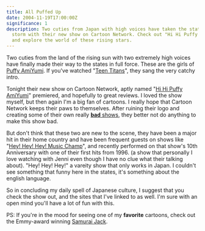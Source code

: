 ```yaml
---
title: All Puffed Up
date: 2004-11-19T17:00:00Z
significance: 1
description: Two cuties from Japan with high voices have taken the states by
  storm with their new show on Cartoon Network. Check out "Hi Hi Puffy AmiYumi"
  and explore the world of these rising stars.
---
```


Two cuties from the land of the rising sun with two extremely high voices have finally made their way to the states in full force. These are the girls of [Puffy AmiYumi][1]. If you've watched "[Teen Titans][2]", they sang the very catchy intro.

Tonight their new show on Cartoon Network, aptly named "[Hi Hi Puffy AmiYumi][3]" premiered, and hopefully to great reviews. I loved the show myself, but then again I'm a big fan of cartoons. I really hope that Cartoon Network keeps their paws to themselves. After ruining their logo and creating some of their own really [**bad** shows][4], they better not do anything to make this show bad.

But don't think that these two are new to the scene, they have been a major hit in their home country and have been frequent guests on shows like "[Hey! Hey! Hey! Music Champ][5]", and recently performed on that show's 10th Anniversary with one of their first hits from 1996. (a show that personally I love watching with Jenni even though I have no clue what their talking about). "Hey! Hey! Hey!" a vareity show that only works in Japan. I couldn't see something that funny here in the states, it's something about the english language.

So in concluding my daily spell of Japanese culture, I suggest that you check the show out, and the sites that I've linked to as well. I'm sure with an open mind you'll have a lot of fun with this.

PS: If you're in the mood for seeing one of my **favorite** cartoons, check out the Emmy-award winning [Samurai Jack][6].

[1]: http://www.puffyamiyumi.com/
[2]: http://www.cartoonnetwork.com/tv_shows/titans/index.html
[3]: http://www.cartoonnetwork.com/tv_shows/puffyamiyumi/index.html
[4]: http://www.cartoonnetwork.com/tv_shows/megasxlr/index.html
[5]: http://www.fujiint.co.jp/HEY/
[6]: http://www.cartoonnetwork.com/tv_shows/samuraijack/index.html
